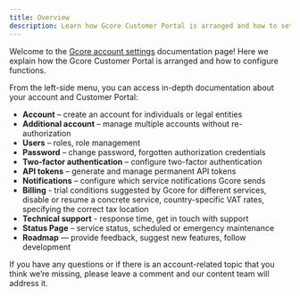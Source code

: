 ```yaml
---
title: Overview
description: Learn how Gcore Customer Portal is arranged and how to set up your account.
---
```


Welcome to the <a href="https://accounts.gcore.com" target="_blank">Gcore account settings</a> documentation page! Here we explain how the Gcore Customer Portal is arranged and how to configure functions.

From the left-side menu, you can access in-depth documentation about your account and Customer Portal:

- **Account** – create an account for individuals or legal entities
- **Additional account** – manage multiple accounts without re-authorization
- **Users** – roles, role management
- **Password** – change password, forgotten authorization credentials
- **Two-factor authentication** – configure two-factor authentication
- **API tokens** – generate and manage permanent API tokens
- **Notifications** – configure which service notifications Gcore sends
- **Billing** - trial conditions suggested by Gcore for different services, disable or resume a concrete service, country-specific VAT rates, specifying the correct tax location
- **Technical support** - response time, get in touch with support
- **Status Page** – service status, scheduled or emergency maintenance
- **Roadmap** — provide feedback, suggest new features, follow development

If you have any questions or if there is an account-related topic that you think we’re missing, please leave a comment and our content team will address it.